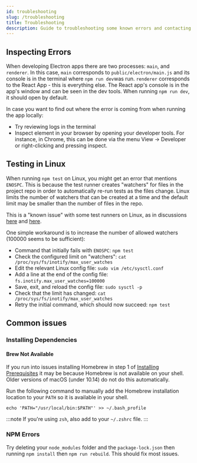 ---
id: troubleshooting
slug: /troubleshooting
title: Troubleshooting
description: Guide to troubleshooting some known errors and contacting the CCV with questions
---

## Inspecting Errors

When developing Electron apps there are two processes: `main`, and `renderer`. In this case, `main` corresponds to `public/electron/main.js` and its console is in the terminal where `npm run dev`was run. `renderer` corresponds to the React App - this is everything else. The React app's console is in the app's window and can be seen in the dev tools. When running `npm run dev`, it should open by default.

In case you want to find out where the error is coming from when running the app locally:

- Try reviewing logs in the terminal
- Inspect element in your browser by opening your developer tools. For instance, in Chrome, this can be done via the menu View -> Developer or right-clicking and pressing inspect.

## Testing in Linux

When running `npm test` on Linux, you might get an error that mentions `ENOSPC`. This is because the test runner creates "watchers" for files in the project repo in order to automatically re-run tests as the files change. Linux limits the number of watchers that can be created at a time and the default limit may be smaller than the number of files in the repo.

This is a "known issue" with some test runners on Linux, as in discussions [here](https://stackoverflow.com/questions/55763428/react-native-error-enospc-system-limit-for-number-of-file-watchers-reached) and [here](https://stackoverflow.com/questions/62206460/jest-watch-error-enospc-system-limit-for-number-of-file-watchers-reached).

One simple workaround is to increase the number of allowed watchers (100000 seems to be sufficient):

- Command that initially fails with `ENOSPC`: `npm test`
- Check the configured limit on "watchers": `cat /proc/sys/fs/inotify/max_user_watches`
- Edit the relevant Linux config file: `sudo vim /etc/sysctl.conf`
- Add a line at the end of the config file: `fs.inotify.max_user_watches=100000`
- Save, exit, and reload the config file: `sudo sysctl -p`
- Check that the limit has changed: `cat /proc/sys/fs/inotify/max_user_watches`
- Retry the initial command, which should now succeed: `npm test`

## Common issues

### Installing Dependencies

#### Brew Not Available

If you run into issues installing Homebrew in step 1 of [Installing Prerequisites](quick_start?os=mac#installing-prerequisites) it may be because Homebrew is not available on your shell. Older versions of macOS (under 10.14) do not do this automatically.

Run the following command to manually add the Homebrew installation location to your `PATH` so it is available in your shell.

```shell
echo 'PATH="/usr/local/bin:$PATH"' >> ~/.bash_profile
```

:::note
If you're using `zsh`, also add to your `~/.zshrc` file.
:::

### NPM Errors

Try deleting your `node_modules` folder and the `package-lock.json` then running `npm install` then `npm run rebuild`. This should fix most issues.
